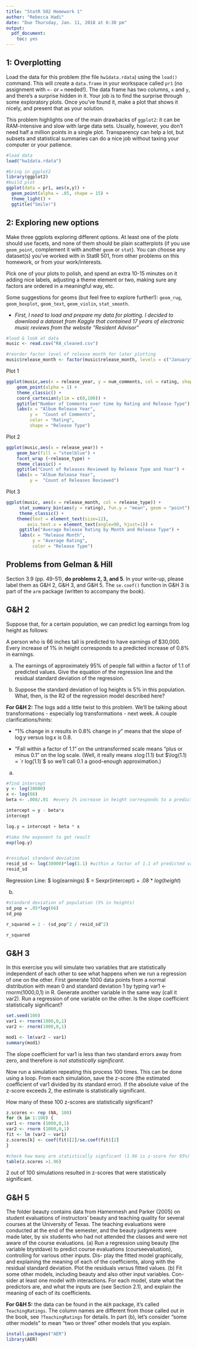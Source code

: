 ```yaml
---
title: "StatR 502 Homework 1"
author: "Rebecca Hadi"
date: "Due Thursday, Jan. 11, 2018 at 6:30 pm"
output:
  pdf_document:
    toc: yes
---
```


## 1: Overplotting

Load the data for this problem (the file `hw1data.rdata`) using the `load()` command. This will create a `data.frame` in your workspace called `pr1` (no assignment with `<-` or `=` needed!). The data frame has two columns, `x` and `y`, and there's a surprise hidden in it. Your job is to find the surprise through some exploratory plots. Once you've found it, make a plot that shows it nicely, and present that as your solution.

This problem highlights one of the main drawbacks of `ggplot2`: it can be RAM-intensive and slow with large data sets. Usually, however, you don't need half a million points in a single plot. Transparency can help a lot, but
subsets and statistical summaries can do a nice job without taxing your computer or your patience.


```r
#load data
load("hw1data.rdata")

#bring in ggplot2
library(ggplot2)
#build plot
ggplot(data = pr1, aes(x,y)) + 
  geom_point(alpha = .05, shape = 15) + 
  theme_light() + 
  ggtitle("Smile!")  

```



## 2: Exploring new options

Make three ggplots exploring different options. At least one of the plots should use facets, and none of them should be plain scatterplots (if you use `geom_point`, complement it with another `geom` or `stat`). You can choose any dataset(s) you've worked with in StatR 501, from other problems on this homework, or from your work/interests.

Pick one of your plots to polish, and spend an extra 10-15 minutes on it adding nice labels, adjusting a theme element or two, making sure any factors are ordered in a meaningful way, etc.

Some suggestions for geoms (but feel free to explore further!): `geom_rug`, `geom_boxplot`, `geom_text`, `geom_violin`, `stat_smooth`.

* *First, I need to load and prepare my data for plotting. I decided to download a dataset from Kaggle that contained 17 years of electronic music reviews from the website "Resident Advisor"*

```r
#load & look at data 
music <- read.csv("RA_cleaned.csv")

#reorder factor level of release month for later plotting
music$release_month <- factor(music$release_month, levels = c("January", "February", "March","April","May","June","July","August","September","October","November","December"))

```

Plot 1
```r
ggplot(music,aes(x = release_year, y = num_comments, col = rating, shape = release_type)) +
    geom_point(alpha = 1) + 
    theme_classic() +  
    coord_cartesian(ylim = c(0,100)) + 
    ggtitle("Number of Comments over time by Rating and Release Type") + 
    labs(x = "Album Release Year", 
         y =  "Count of Comments", 
         color = "Rating", 
         shape = "Release Type")
```

Plot 2 
```r
ggplot(music,aes(x = release_year)) +
    geom_bar(fill = "steelblue") + 
    facet_wrap (~release_type) + 
    theme_classic() + 
    ggtitle("Count of Releases Reviewed by Release Type and Year") + 
    labs(x = "Album Release Year", 
         y =  "Count of Releases Reviewed")
```

Plot 3 
```r
ggplot(music, aes(x = release_month, col = release_type)) +  
     stat_summary_bin(aes(y = rating), fun.y = "mean", geom = "point") + 
     theme_classic() + 
    theme(text = element_text(size=12),
        axis.text.x = element_text(angle=90, hjust=1)) +
     ggtitle("Average Release Rating by Month and Release Type") + 
     labs(x = "Release Month", 
          y = "Average Rating", 
          color = "Release Type")
```


## Problems from Gelman & Hill

Section 3.9 (pp. 49-51), **do problems 2, 3, and 5**. In your write-up, please label them as G&H 2, G&H 3, and G&H 5. The `se.coef()` function in G&H 3 is part of the `arm` package (written to accompany the book).

## G&H 2

Suppose that, for a certain population, we can predict log earnings from log
height as follows:

A person who is 66 inches tall is predicted to have earnings of $30,000.
Every increase of 1% in height corresponds to a predicted increase of 0.8% in
earnings.

(a) The earnings of approximately 95% of people fall within a factor of 1.1 of
predicted values.
Give the equation of the regression line and the residual standard deviation
of the regression. 

(b) Suppose the standard deviation of log heights is 5% in this population. What,
then, is the R2 of the regression model described here?


**For G&H 2:** The logs add a little twist to this problem. We'll be talking about transformations - especially log transformations - next week. A couple clarifications/hints:

- "1% change in $x$ results in 0.8% change in $y$" means that the slope of $\log y$ versus $\log x$ is 0.8.

- "Fall within a factor of 1.1" on the untransformed scale means "plus or minus 0.1" on the log scale. (Well, it really means $\pm \log(1.1)$ but $\log(1.1) = `r log(1.1)`$ so we'll call 0.1 a good-enough approximation.)



(a)
```r
#find intercept 
y <- log(30000)
x <- log(66) 
beta <- .008/.01  #every 1% increase in height corresponds to a predicted increase of 0.8% in earnings

intercept = y - beta*x 
intercept

log.y = intercept + beta * x

#take the exponent to get result
exp(log.y)


#residual standard deviation 
resid_sd <- log(30000)*log(1.1) #within a factor of 1.1 of predicted value
resid_sd

```
Regression Line: 
$ log(earnings) $ = Sexpr(intercept) + .08 * $log(height)$



(b) 
```r
#standard deviation of population (5% in heights)
sd_pop = .05*log(66)
sd_pop

r_squared = 1 - (sd_pop^2 / resid_sd^2)

r_squared

```



## G&H 3

In this exercise you will simulate two variables that are statistically independent of each other to see what happens when we run a regression of one on the other.
First generate 1000 data points from a normal distribution with mean 0 and standard deviation 1 by typing var1 <- rnorm(1000,0,1) in R. Generate another variable in the same way (call it var2). Run a regression of one variable on the other. Is the slope coefficient statistically significant?

```r
set.seed(100)
var1 <- rnorm(1000,0,1)
var2 <- rnorm(1000,0,1)

mod1 <- lm(var2 ~ var1)
summary(mod1)
```

The slope coefficient for var1 is less than two standard errors away from zero, and therefore is *not statistically significant*. 


Now run a simulation repeating this process 100 times. This can be done using a loop. From each simulation, save the z-score (the estimated coefficient of var1 divided by its standard error). If the absolute value of the z-score exceeds 2, the estimate is statistically significant. 

How many of these 100 z-scores are statistically significant?
```r
z.scores <- rep (NA, 100) 
for (k in 1:100) {
var1 <- rnorm (1000,0,1)
var2 <- rnorm (1000,0,1)
fit <- lm (var2 ~ var1)
z.scores[k] <- coef(fit)[2]/se.coef(fit)[2]
}

#check how many are statistically signficant (1.96 is z-score for 95%)
table(z.scores >1.96)
```

2 out of 100 simulations resulted in z-scores that were statistically significant. 


## G&H 5

The folder beauty contains data from Hamermesh and Parker (2005) on student evaluations of instructors’ beauty and teaching quality for several courses at the University of Texas. The teaching evaluations were conducted at the end of the semester, and the beauty judgments were made later, by six students who had not attended the classes and were not aware of the course evaluations.
(a) Run a regression using beauty (the variable btystdave) to predict course evaluations (courseevaluation), controlling for various other inputs. Dis- play the fitted model graphically, and explaining the meaning of each of the coefficients, along with the residual standard deviation. Plot the residuals versus fitted values.
(b) Fit some other models, including beauty and also other input variables. Con- sider at least one model with interactions. For each model, state what the predictors are, and what the inputs are (see Section 2.1), and explain the meaning of each of its coefficients.


**For G&H 5:** the data can be found in the `AER` package, it's called `TeachingRatings`. The column names are different from those called out in the book, see `?TeachingRatings` for details. In part (b), let's consider "some other models" to mean "two or three" other models that you explain.


```r
install.packages("AER")
library(AER)


```

